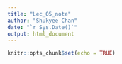 ```yaml
---
title: "Lec_05_note"
author: "Shukyee Chan"
date: "`r Sys.Date()`"
output: html_document
---
```


```r
knitr::opts_chunk$set(echo = TRUE)
```

## 
